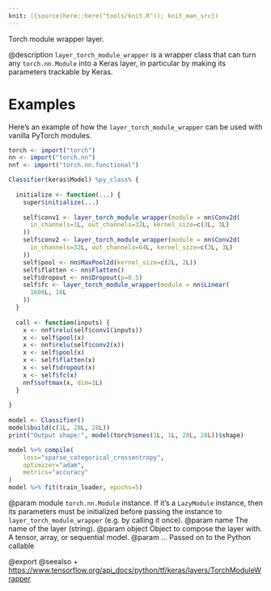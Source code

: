 ```yaml
---
knit: ({source(here::here("tools/knit.R")); knit_man_src})
---
```

Torch module wrapper layer.

@description
`layer_torch_module_wrapper` is a wrapper class that can turn any
`torch.nn.Module` into a Keras layer, in particular by making its
parameters trackable by Keras.

# Examples
Here's an example of how the `layer_torch_module_wrapper` can be used with vanilla
PyTorch modules.

```r
torch <- import("torch")
nn <- import("torch.nn")
nnf <- import("torch.nn.functional")

Classifier(keras$Model) %py_class% {
  
  initialize <- function(...) {
    super$initialize(...)
    
    self$conv1 <- layer_torch_module_wrapper(module = nn$Conv2d(
      in_channels=1L, out_channels=32L, kernel_size=c(3L, 3L)
    ))
    self$conv2 <- layer_torch_module_wrapper(module = nn$Conv2d(
      in_channels=32L, out_channels=64L, kernel_size=c(3L, 3L)
    ))
    self$pool <- nn$MaxPool2d(kernel_size=c(2L, 2L))
    self$flatten <- nn$Flatten()
    self$dropout <- nn$Dropout(p=0.5)
    self$fc <- layer_torch_module_wrapper(module = nn$Linear(
      1600L, 10L
    ))
  }
  
  call <- function(inputs) {
    x <- nnf$relu(self$conv1(inputs))
    x <- self$pool(x)
    x <- nnf$relu(self$conv2(x))
    x <- self$pool(x)
    x <- self$flatten(x)
    x <- self$dropout(x)
    x <- self$fc(x)
    nnf$softmax(x, dim=1L)
  }
  
}
    
model <- Classifier()
model$build(c(1L, 28L, 28L))
print("Output shape:", model(torch$ones(1L, 1L, 28L, 28L))$shape)

model %>% compile(
    loss="sparse_categorical_crossentropy",
    optimizer="adam",
    metrics="accuracy"
)
model %>% fit(train_loader, epochs=5)
```

@param module `torch.nn.Module` instance. If it's a `LazyModule`
    instance, then its parameters must be initialized before
    passing the instance to `layer_torch_module_wrapper` (e.g. by calling
    it once).
@param name The name of the layer (string).
@param object Object to compose the layer with. A tensor, array, or sequential model.
@param ... Passed on to the Python callable

@export
@seealso
+ <https://www.tensorflow.org/api_docs/python/tf/keras/layers/TorchModuleWrapper>

